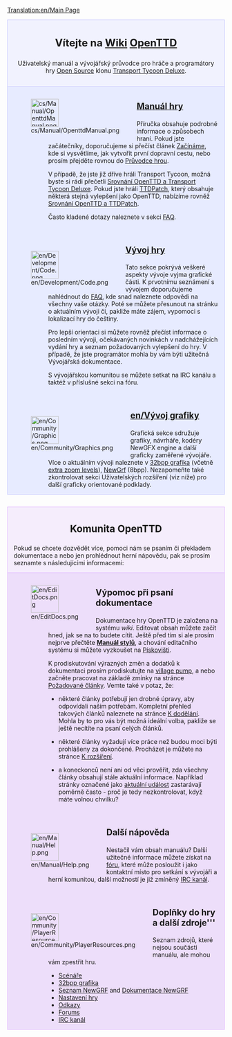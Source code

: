 [[Translation:en/Main Page]]
{{cs/Překlad|origin= en/Main Page
|from  = en
|to    = cs
|Percentage =75
}}

<div style="background-color: #f1f2fe; border: 1px solid #c7c8fe; margin: 0; padding: 1em 1em 1em 1em; text-align:center">
<div style="font-size:1.7em; font-weight:bold">Vítejte na [https://www.wikipedia.org/wiki/cs:wiki Wiki] <span class="plainlinks">[http://www.openttd.org/ OpenTTD]</span></div>
Uživatelský manuál a vývojářský průvodce pro hráče a programátory hry [http://www.opensource.org/ Open Source] klonu [[cs/Archive/OpenTTD/Transport Tycoon Deluxe|Transport Tycoon Deluxe]].
</div>
<div style="background-color: #E7EBFF; border: 1px solid #c7c8fe; border-top:none; padding: 1em 1em 0em 1em; margin-bottom:2em">
<div style="float:left">[[File:cs/Manual/OpenttdManual.png|64px]]</div>
<div style="margin-left:80px; margin-bottom:4em">
<div style="font-size:1.4em; font-weight:bold">[[cs/Manual/Main Page|Manuál hry]]</div>
Příručka obsahuje podrobné informace o způsobech hraní. Pokud jste začátečníky, doporučujeme si přečíst článek [[cs/Manual/Tutorial/Main Page|Začínáme]], kde si vysvětlíme, jak vytvořit první dopravní cestu, nebo prosím přejděte rovnou do [[cs/Cvičení|Průvodce hrou]].

V případě, že jste již dříve hráli Transport Tycoon, možná byste si rádi přečetli [[cs/Archive/OpenTTD/Srovnání OpenTTD a Transport Tycoon Deluxe|Srovnání OpenTTD a Transport Tycoon Deluxe]]. Pokud jste hráli [[cs/TTDPatch|TTDPatch]], který obsahuje některá stejná vylepšení jako OpenTTD, nabízíme rovněž [[cs/Srovnání OpenTTD a TTDPatch|Srovnání OpenTTD a TTDPatch]].

Často kladené dotazy naleznete v sekci [[cs/Archive/Community/FAQ|FAQ]].
</div>

<div style="float:left">[[File:en/Development/Code.png|64px]]</div>
<div style="margin-left:80px; margin-bottom:4em">
<div style="font-size:1.4em; font-weight:bold">[[cs/Vývoj hry|Vývoj hry]]</div>
Tato sekce pokrývá veškeré aspekty vývoje vyjma grafické části. K prvotnímu seznámení s vývojem doporučujeme nahlédnout do [[cs/Archive/Community/FAQ|FAQ]], kde snad naleznete odpovědi na všechny vaše otázky. Poté se můžete přesunout na stránku o aktuálním vývoji či, pakliže máte zájem, vypomoci s lokalizací hry do češtiny.

Pro lepší orientaci si můžete rovněž přečíst informace o posledním vývoji, očekávaných novinkách v nadchážejících vydání hry a seznam požadovaných vylepšení do hry. V případě, že jste programátor mohla by vám býti užitečná Vývojářská dokumentace.

S vývojářskou komunitou se můžete setkat na IRC kanálu a taktéž v příslušné sekci na fóru.</div>

<div style="float:left">[[File:en/Community/Graphics.png|64px]]</div>
<div style="margin-left:80px; margin-bottom:1em; min-height:64px">
<div style="font-size:1.4em; font-weight:bold">[[en/Vývoj grafiky]]</div>
Grafická sekce sdružuje grafiky, návrháře, kodéry NewGFX engine a další graficky zaměřené vývojáře. Více o aktuálním vývoji naleznete v [[cs/32bit Graphics Development|32bpp grafika]] (včetně [[cs/32bpp Extra Zoom Levels|extra zoom levels]]), [[cs/NewGRF Documentation|NewGrf]] (8bpp). Nezapomeňte také zkontrolovat sekci Uživatelských rozšíření (viz níže) pro další graficky orientované podklady.
</div>
</div>

<div style="background-color: #F5EDFC; border: 1px solid #E1BBFF; margin: 0; padding: 1em 1em 0em 1em;">
<div style="font-size:1.6em; font-weight:bold; text-align:center">Komunita OpenTTD</div>
Pokud se chcete dozvědět více, pomoci nám se psaním či překladem dokumentace a nebo jen prohlédnout herní nápovědu, pak se prosím seznamte s následujícími informacemi:
</div>

<div style="background-color: #EDDEFA; border: 1px solid #E1BBFF; border-top:none; padding: 1em 1em 0em 1em;">

<div style="float:left">[[File:en/EditDocs.png|64px]]</div>
<div style="margin-left:80px; margin-bottom:4em">
<div style="font-size:1.4em; font-weight:bold">Výpomoc při psaní dokumentace</div>
Dokumentace hry OpenTTD je založena na systému <em>wiki</em>. Editovat obsah můžete začít hned, jak se na to budete cítit. Ještě před tím si ale prosím nejprve přečtěte '''[[en/Wiki/Manual of Style|Manuál stylů]]''', a chování editačního systému si můžete vyzkoušet na [[en/Sandbox|Pískovišti]].  

K prodiskutování výrazných změn a dodatků k dokumentaci prosím prodiskutujte na [[en/Archive/Community/Village Pump|village pump]], a nebo začněte pracovat na základě zmínky na stránce [[en/Requested Articles|Požadované články]]. Vemte také v potaz, že:

*některé články potřebují jen drobné úpravy, aby odpovídali našim potřebám. Kompletní přehled takových článků naleznete na stránce [[:Category:en/To do|K dodělání]]. Mohla by to pro vás být možná ideální volba, pakliže se ještě necítíte na psaní celých článků.

*některé články vyžadují více práce než budou moci býti prohlášeny za dokončené. Procházet je můžete na stránce [[:Category:en/Articles to be expanded|K rozšíření]]. 

*a koneckonců není ani od věci prověřit, zda všechny články obsahují stále aktuální informace. Například stránky označené jako [[:Category:en/Current events|aktuální událost]] zastarávají poměrně často - proč je tedy nezkontrolovat, když máte volnou chvilku?
</div>

<div style="float:left">[[File:en/Manual/Help.png|64px]]</div>
<div style="margin-left:80px; margin-bottom:4em">
<div style="font-size:1.4em; font-weight:bold">Další nápověda</div>
Nestačil vám obsah manuálu? Další užitečné informace můžete získat na [http://www.tt-forums.net/viewforum.php?f=55 fóru], které může posloužit i jako kontaktní místo pro setkání s vývojáři a herní komunitou, další možností je již zmíněný [[en/Development/IRC channel|IRC kanál]].
</div>

<div style="float:left">[[File:en/Community/PlayerResources.png|64px]]</div>
<div style="margin-left:80px; margin-bottom:1em">
<div style="font-size:1.4em; font-weight:bold">Doplňky do hry a další zdroje'''</div>
Seznam zdrojů, které nejsou součásti manuálu, ale mohou vám zpestřit hru.
*[[en/Community/Scenarios/Main Page|Scénáře]]
*[[en/Archive/Old 32bpp/List of downloadable 32 bpp tars|32bpp grafika]]
*[[en/Community/NewGRF/Main Page|Seznam NewGRF]] and [[en/Manual/NewGRF|Dokumentace NewGRF]]
*[[en/Archive/Manual/Settings/Advanced Settings|Nastavení hry]]
*[[en/Archive/Lists/Links|Odkazy]]
*[http://www.tt-forums.net/viewforum.php?f=55 Forums]
*[[en/Development/IRC channel|IRC kanál]]
</div>
</div>